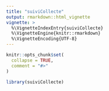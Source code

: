 ```yaml
---
title: "suiviCollecte"
output: rmarkdown::html_vignette
vignette: >
  %\VignetteIndexEntry{suiviCollecte}
  %\VignetteEngine{knitr::rmarkdown}
  %\VignetteEncoding{UTF-8}
---
```


```r
knitr::opts_chunk$set(
  collapse = TRUE,
  comment = "#>"
)
```

```r
library(suiviCollecte)
```
